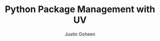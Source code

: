 ---
title: Python Package Management with UV
publishedAt: 2025-02-01
tag: dev
summary: an extremely fast Python package and project manager, written in Rust
author: Justin Goheen
---